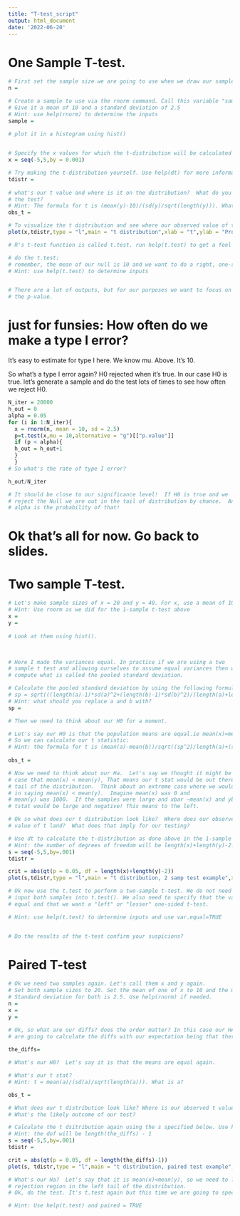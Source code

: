 ```yaml
---
title: "T-test_script"
output: html_document
date: '2022-06-20'
---
```


# One Sample T-test. 
```r
# First set the sample size we are going to use when we draw our sample. Use a sample size of 20. 
n = 

# Create a sample to use via the rnorm command. Call this variable "sample".
# Give it a mean of 10 and a standard deviation of 2.5
# Hint: use help(rnorm) to determine the inputs
sample = 
  
# plot it in a histogram using hist()


# Specify the x values for which the t-distribution will be calculated for plotting
x = seq(-5,5,by = 0.001)

# Try making the t-distribution yourself. Use help(dt) for more information. Hint: the number of degree of freedom is n-1. Use the x specified above.
tdistr = 
  
# what's our t value and where is it on the distribution?  What do you predict for the result of
# the test?
# Hint: The formula for t is (mean(y)-10)/(sd(y)/sqrt(length(y))). What variable name do we replace y with?
obs_t = 

# To visualize the t distribution and see where our observed value of the test statistic falls, we make a plot where the rejection region is highlighted in red and our test statistic is labelled by a vertical blue line.
plot(x,tdistr,type = "l",main = "t distribution",xlab = "t",ylab = "Probability Density") + polygon(c(x[x >= 1.73], max(x), 1.73), c(tdistr[x >= 1.73], 0, 0), col = "red")+ abline(v=obs_t, col="blue")

# R's t-test function is called t.test. run help(t.test) to get a feel for the function.

# do the t.test:
# remember, the mean of our null is 10 and we want to do a right, one-sided test (greater than).
# Hint: use help(t.test) to determine inputs


# There are a lot of outputs, but for our purposes we want to focus on 
# the p-value. 
```

# just for funsies:  How often do we make a type I error?  
It's easy to estimate for type I here.  We know mu.  Above. It's 10.

So what's a type I error again?  H0 rejected when it's true.
In our case H0 is true.
let's generate a sample and do the test lots of times to see how often
we reject H0.
```r
N_iter = 20000
h_out = 0
alpha = 0.05
for (i in 1:N_iter){
  x = rnorm(n, mean = 10, sd = 2.5)
  p=t.test(x,mu = 10,alternative = "g")[["p.value"]]
  if (p < alpha){
  h_out = h_out+1
  }
  }
# So what's the rate of type I error?

h_out/N_iter

# It should be close to our significance level!  If H0 is true and we
# reject the Null we are out in the tail of distribution by chance.  And
# alpha is the probability of that!
```
# Ok that's all for now.  Go back to slides.


# Two sample T-test.
```r
# Let's make sample sizes of x = 20 and y = 40. For x, use a mean of 10 and sd of 2.5. For y, use a mean of 11 and a sd of 2.5.
# Hint: Use rnorm as we did for the 1-sample t-test above
x = 
y = 
  
# Look at them using hist().

  
```

```r
# Here I made the variances equal. In practice if we are using a two
# sample t test and allowing ourselves to assume equal variances then we
# compute what is called the pooled standard deviation. 

# Calculate the pooled standard deviation by using the following formula
# sp = sqrt(((length(a)-1)*sd(a)^2+(length(b)-1)*sd(b)^2)/(length(a)+length(b)-2))
# Hint: what should you replace a and b with?
sp = 

# Then we need to think about our H0 for a moment.

# Let's say our H0 is that the population means are equal.ie mean(x)=mean(y).
# So we can calculate our t statistic:
# Hint: the formula for t is (mean(a)-mean(b))/sqrt((sp^2)/length(a)+(sp^2)/length(b))
  
obs_t = 

# Now we need to think about our Ha.  Let's say we thought it might be the
# case that mean(x) < mean(y), That means our t stat would be out there in the left
# tail of the distribution.  Think about an extreme case where we would feel confident
# in saying mean(x) < mean(y).  Imagine mean(x) was 0 and
# mean(y) was 1000.  If the samples were large and xbar ~mean(x) and ybar ~mean(y) then
# tstat would be large and negative! This means to the left.

# Ok so what does our t distribution look like?  Where does our observed
# value of t land?  What does that imply for our testing?

# Use dt to calculate the t-distribution as done above in the 1-sample t-test. Use help(dt) if needed.
# Hint: the number of degrees of freedom will be length(x)+length(y)-2. Use the s specified below.
s = seq(-5,5,by=.001)
tdistr = 

crit = abs(qt(p = 0.05, df = length(x)+length(y)-2))
plot(s,tdistr,type = "l",main = "t distribution, 2 samp test example",xlab = "",ylab = "") + polygon(c(s[s <= -crit], -crit, -crit), c(tdistr[s <= -crit], 0, 0), col = "red") + abline(v=obs_t, col="blue")

# Ok now use the t.test to perform a two-sample t-test. We do not need to set mu, instead we need to 
# input both samples into t.test(). We also need to specify that the variances of our samples are 
# equal and that we want a "left" or "lesser" one-sided t-test. 

# Hint: use help(t.test) to determine inputs and use var.equal=TRUE


# Do the results of the t-test confirm your suspicions?
```

# Paired T-test
```r
# Ok we need two samples again. Let's call them x and y again. 
# Set both sample sizes to 20. Set the mean of one of x to 10 and the mean of y to 11. 
# Standard deviation for both is 2.5. Use help(rnorm) if needed.
n = 
x =
y =

# Ok, so what are our diffs? does the order matter? In this case our HA is that mean(x)<mean(y), so we 
# are going to calculate the diffs with our expectation being that there will be a negative difference if the null is false. 
  
the_diffs=

# What's our H0?  Let's say it is that the means are equal again.

# What's our t stat?
# Hint: t = mean(a)/(sd(a)/sqrt(length(a))). What is a?

obs_t = 

# What does our t distribution look like? Where is our observed t value?
# What's the likely outcome of our test?

# Calculate the t dsitribution again using the s specified below. Use help(dt) if needed.
# Hint: the dof will be length(the_diffs) - 1
s = seq(-5,5,by=.001)
tdistr = 

crit = abs(qt(p = 0.05, df = length(the_diffs)-1))
plot(s, tdistr,type = "l",main = "t distribution, paired test example",xlab = "",ylab = "") + polygon(c(s[s <= -crit], -crit, -5), c(tdistr[s <= -crit], 0, 0), col = "red") + abline(v=obs_t, col="blue")

# What's our Ha?  Let's say that it is mean(x)<mean(y), so we need to look at a
# rejection region in the left tail of the distribution.
# Ok, do the test. It's t.test again but this time we are going to specify that they are paired. 

# Hint: Use help(t.test) and paired = TRUE


```

 